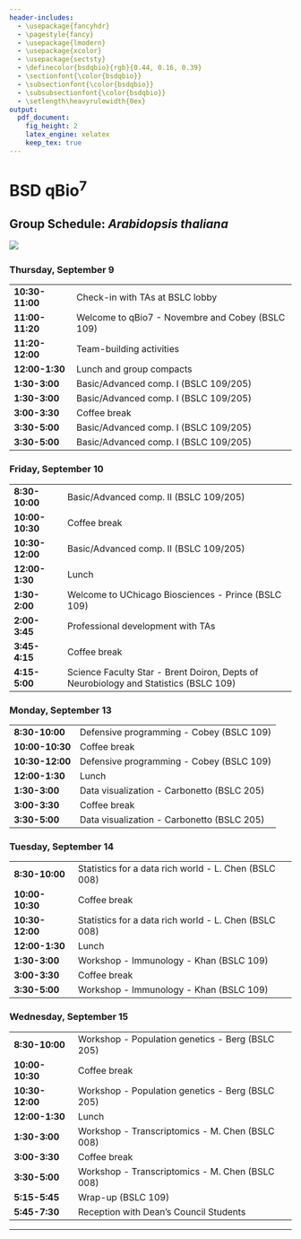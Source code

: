 ```yaml
---
header-includes:
  - \usepackage{fancyhdr}
  - \pagestyle{fancy}
  - \usepackage{lmodern}
  - \usepackage{xcolor}
  - \usepackage{sectsty}
  - \definecolor{bsdqbio}{rgb}{0.44, 0.16, 0.39}
  - \sectionfont{\color{bsdqbio}}
  - \subsectionfont{\color{bsdqbio}}
  - \subsubsectionfont{\color{bsdqbio}}
  - \setlength\heavyrulewidth{0ex}
output:
  pdf_document:
    fig_height: 2
    latex_engine: xelatex
    keep_tex: true
---
```

# BSD qBio$^7$ 

## Group Schedule: *Arabidopsis thaliana*
 ![](https://github.com/StefanoAllesina/BSD-QBio5/raw/master/logo_group/Arabidopsis_thaliana.png)     

### Thursday, September 9 

------------------    --------------------------------------------------------------------------------------
**10:30-11:00**       Check-in with TAs at BSLC lobby                                                       
**11:00-11:20**       Welcome to qBio7 - Novembre and Cobey (BSLC 109)                                      
**11:20-12:00**       Team-building activities                                                              
**12:00-1:30**        Lunch and group compacts                                                              
**1:30-3:00**         Basic/Advanced comp. I (BSLC 109/205)                                                 
**1:30-3:00**         Basic/Advanced comp. I (BSLC 109/205)                                                 
**3:00-3:30**         Coffee break                                                                          
**3:30-5:00**         Basic/Advanced comp. I (BSLC 109/205)                                                 
**3:30-5:00**         Basic/Advanced comp. I (BSLC 109/205)                                                 
------------------    --------------------------------------------------------------------------------------

### Friday, September 10 

------------------    --------------------------------------------------------------------------------------
**8:30-10:00**        Basic/Advanced comp. II (BSLC 109/205)                                                
**10:00-10:30**       Coffee break                                                                          
**10:30-12:00**       Basic/Advanced comp. II (BSLC 109/205)                                                
**12:00-1:30**        Lunch                                                                                 
**1:30-2:00**         Welcome to UChicago Biosciences - Prince (BSLC 109)                                   
**2:00-3:45**         Professional development with TAs                                                     
**3:45-4:15**         Coffee break                                                                          
**4:15-5:00**         Science Faculty Star - Brent Doiron, Depts of Neurobiology and Statistics (BSLC 109)  
------------------    --------------------------------------------------------------------------------------

### Monday, September 13 

------------------    --------------------------------------------------------------------------------------
**8:30-10:00**        Defensive programming - Cobey (BSLC 109)                                              
**10:00-10:30**       Coffee break                                                                          
**10:30-12:00**       Defensive programming - Cobey (BSLC 109)                                              
**12:00-1:30**        Lunch                                                                                 
**1:30-3:00**         Data visualization - Carbonetto (BSLC 205)                                            
**3:00-3:30**         Coffee break                                                                          
**3:30-5:00**         Data visualization - Carbonetto (BSLC 205)                                            
------------------    --------------------------------------------------------------------------------------

### Tuesday, September 14 

------------------    --------------------------------------------------------------------------------------
**8:30-10:00**        Statistics for a data rich world - L. Chen (BSLC 008)                                 
**10:00-10:30**       Coffee break                                                                          
**10:30-12:00**       Statistics for a data rich world - L. Chen (BSLC 008)                                 
**12:00-1:30**        Lunch                                                                                 
**1:30-3:00**         Workshop - Immunology - Khan (BSLC 109)                                               
**3:00-3:30**         Coffee break                                                                          
**3:30-5:00**         Workshop - Immunology - Khan (BSLC 109)                                               
------------------    --------------------------------------------------------------------------------------

### Wednesday, September 15 

------------------    --------------------------------------------------------------------------------------
**8:30-10:00**        Workshop - Population genetics - Berg (BSLC 205)                                      
**10:00-10:30**       Coffee break                                                                          
**10:30-12:00**       Workshop - Population genetics - Berg (BSLC 205)                                      
**12:00-1:30**        Lunch                                                                                 
**1:30-3:00**         Workshop - Transcriptomics - M. Chen (BSLC 008)                                       
**3:00-3:30**         Coffee break                                                                          
**3:30-5:00**         Workshop - Transcriptomics - M. Chen (BSLC 008)                                       
**5:15-5:45**         Wrap-up (BSLC 109)                                                                    
**5:45-7:30**         Reception with Dean's Council Students                                                
------------------    --------------------------------------------------------------------------------------



-------

